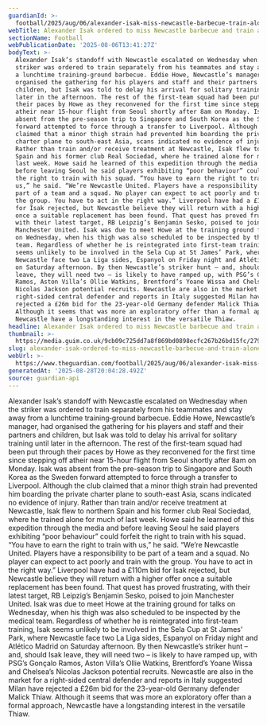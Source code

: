 ```yaml
---
guardianId: >-
  football/2025/aug/06/alexander-isak-miss-newcastle-barbecue-train-alone-eddie-howe
webTitle: Alexander Isak ordered to miss Newcastle barbecue and train alone
sectionName: Football
webPublicationDate: '2025-08-06T13:41:27Z'
bodyText: >-
  Alexander Isak’s standoff with Newcastle escalated on Wednesday when the
  striker was ordered to train separately from his teammates and stay away from
  a lunchtime training‑ground barbecue. Eddie Howe, Newcastle’s manager, had
  organised the gathering for his players and staff and their partners and
  children, but Isak was told to delay his arrival for solitary training until
  later in the afternoon. The rest of the first-team squad had been put through
  their paces by Howe as they reconvened for the first time since stepping off
  atheir near 15-hour flight from Seoul shortly after 8am on Monday. Isak was
  absent from the pre-season trip to Singapore and South Korea as the Sweden
  forward attempted to force through a transfer to Liverpool. Although the club
  claimed that a minor thigh strain had prevented him boarding the private
  charter plane to south-east Asia, scans indicated no evidence of injury.
  Rather than train and/or receive treatment at Newcastle, Isak flew to northern
  Spain and his former club Real Sociedad, where he trained alone for much of
  last week. Howe said he learned of this expedition through the media and
  before leaving Seoul he said players exhibiting “poor behaviour” could forfeit
  the right to train with his squad. “You have to earn the right to train with
  us,” he said. “We’re Newcastle United. Players have a responsibility to be
  part of a team and a squad. No player can expect to act poorly and train with
  the group. You have to act in the right way.” Liverpool have had a £110m bid
  for Isak rejected, but Newcastle believe they will return with a higher offer
  once a suitable replacement has been found. That quest has proved frustrating,
  with their latest target, RB Leipzig’s Benjamin Sesko, poised to join
  Manchester United. Isak was due to meet Howe at the training ground for talks
  on Wednesday, when his thigh was also scheduled to be inspected by the medical
  team. Regardless of whether he is reintegrated into first-team training, Isak
  seems unlikely to be involved in the Sela Cup at St James’ Park, where
  Newcastle face two La Liga sides, Espanyol on Friday night and Atlético Madrid
  on Saturday afternoon. By then Newcastle’s striker hunt – and, should Isak
  leave, they will need two – is likely to have ramped up, with PSG’s Gonçalo
  Ramos, Aston Villa’s Ollie Watkins, Brentford’s Yoane Wissa and Chelsea’s
  Nicolas Jackson potential recruits. Newcastle are also in the market for a
  right-sided central defender and reports in Italy suggested Milan have
  rejected a £26m bid for the 23-year-old Germany defender Malick Thiaw.
  Although it seems that was more an exploratory offer than a formal approach,
  Newcastle have a longstanding interest in the versatile Thiaw.
headline: Alexander Isak ordered to miss Newcastle barbecue and train alone
thumbnail: >-
  https://media.guim.co.uk/9cb09c725dd7a8f869bd0898ecfc267b26bd15fc/279_64_2284_1827/500.jpg
slug: alexander-isak-ordered-to-miss-newcastle-barbecue-and-train-alone
webUrl: >-
  https://www.theguardian.com/football/2025/aug/06/alexander-isak-miss-newcastle-barbecue-train-alone-eddie-howe
generatedAt: '2025-08-28T20:04:28.492Z'
source: guardian-api
---
```

Alexander Isak’s standoff with Newcastle escalated on Wednesday when the striker was ordered to train separately from his teammates and stay away from a lunchtime training‑ground barbecue. Eddie Howe, Newcastle’s manager, had organised the gathering for his players and staff and their partners and children, but Isak was told to delay his arrival for solitary training until later in the afternoon. The rest of the first-team squad had been put through their paces by Howe as they reconvened for the first time since stepping off atheir near 15-hour flight from Seoul shortly after 8am on Monday. Isak was absent from the pre-season trip to Singapore and South Korea as the Sweden forward attempted to force through a transfer to Liverpool. Although the club claimed that a minor thigh strain had prevented him boarding the private charter plane to south-east Asia, scans indicated no evidence of injury. Rather than train and/or receive treatment at Newcastle, Isak flew to northern Spain and his former club Real Sociedad, where he trained alone for much of last week. Howe said he learned of this expedition through the media and before leaving Seoul he said players exhibiting “poor behaviour” could forfeit the right to train with his squad. “You have to earn the right to train with us,” he said. “We’re Newcastle United. Players have a responsibility to be part of a team and a squad. No player can expect to act poorly and train with the group. You have to act in the right way.” Liverpool have had a £110m bid for Isak rejected, but Newcastle believe they will return with a higher offer once a suitable replacement has been found. That quest has proved frustrating, with their latest target, RB Leipzig’s Benjamin Sesko, poised to join Manchester United. Isak was due to meet Howe at the training ground for talks on Wednesday, when his thigh was also scheduled to be inspected by the medical team. Regardless of whether he is reintegrated into first-team training, Isak seems unlikely to be involved in the Sela Cup at St James’ Park, where Newcastle face two La Liga sides, Espanyol on Friday night and Atlético Madrid on Saturday afternoon. By then Newcastle’s striker hunt – and, should Isak leave, they will need two – is likely to have ramped up, with PSG’s Gonçalo Ramos, Aston Villa’s Ollie Watkins, Brentford’s Yoane Wissa and Chelsea’s Nicolas Jackson potential recruits. Newcastle are also in the market for a right-sided central defender and reports in Italy suggested Milan have rejected a £26m bid for the 23-year-old Germany defender Malick Thiaw. Although it seems that was more an exploratory offer than a formal approach, Newcastle have a longstanding interest in the versatile Thiaw.
